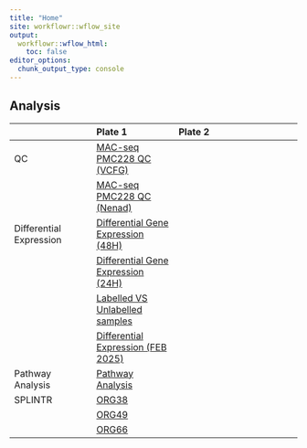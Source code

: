```yaml
---
title: "Home"
site: workflowr::wflow_site
output:
  workflowr::wflow_html:
    toc: false
editor_options:
  chunk_output_type: console
---
```


## Analysis
| |Plate 1|Plate 2| | 
|:---|:---|:---|:-|
|QC |[MAC-seq PMC228 QC (VCFG)](QC_VCFG.html)|| |
| |[MAC-seq PMC228 QC (Nenad)](QC_Analysis.html) | |
|Differential Expression |[Differential Gene Expression (48H)](differential_expression.html)| | |
| |[Differential Gene Expression (24H)](differential_expression_24H.html)| | |
| |[Labelled VS Unlabelled samples](DM_approach.html)| | |
| |[Differential Expression (FEB 2025)](DE_Feb_2025.html)| | |
|Pathway Analysis|[Pathway Analysis](DGE_VPathwaysEnrichment.html) | | |
|SPLINTR|[ORG38](org38_SPLINTR.html) | | |
| |[ORG49](org49_SPLINTR.html) | | |
| |[ORG66](org66_SPLINTR.html) | | |



